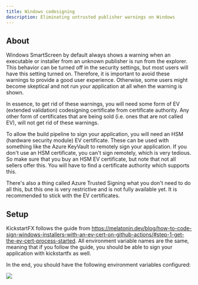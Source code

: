 ```yaml
---
title: Windows codesigning
description: Eliminating untrusted publisher warnings on Windows
---
```


## About

Windows SmartScreen by default always shows a warning when an executable or installer from an unknown publisher is run from the explorer. This behavior can be turned off in the security settings, but most users will have this setting turned on. Therefore, it is important to avoid these warnings to provide a good user experience. Otherwise, some users might become skeptical and not run your application at all when the warning is shown.

In essence, to get rid of these warnings, you will need some form of EV (extended validation) codesigning certificate from certificate authority. Any other form of certificates that are being sold (i.e. ones that are not called EV), will not get rid of these warnings.

To allow the build pipeline to sign your application, you will need an HSM (hardware security module) EV certificate. These can be used with something like the Azure KeyVault to remotely sign your application. If you don't use an HSM certificate, you can't sign remotely, which is very tedious. So make sure that you buy an HSM EV certificate, but note that not all sellers offer this. You will have to find a certificate authority which supports this.

There's also a thing called Azure Trusted Signing what you don't need to do all this, but this one is very restrictive and is not fully available yet. It is recommended to stick with the EV certificates.

## Setup

KickstartFX follows the guide from https://melatonin.dev/blog/how-to-code-sign-windows-installers-with-an-ev-cert-on-github-actions/#step-1-get-the-ev-cert-process-started. All environment variable names are the same, meaning that if you follow the guide, you should be able to sign your application with kickstartfx as well.

In the end, you should have the following environment variables configured:

![](/images/azure-secrets.png)
